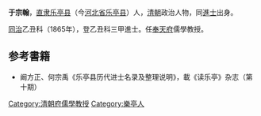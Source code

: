 {{noteta
|T=zh-hans:于宗翰;zh-hk:于宗翰;zh-tw:于宗翰;
|1=zh-hans:于宗翰;zh-hk:于宗翰;zh-tw:于宗翰;
}}
'''于宗翰'''，[[直隶|直隶]][[乐亭县|乐亭县]]（今[[河北省|河北省]][[乐亭县|乐亭县]]）人，[[清朝|清朝]]政治人物，同[[進士|進士]]出身。

[[同治|同治]]乙丑科（1865年），登乙丑科三甲進士。任[[奉天府|奉天府]]儒學教授。

== 参考書籍 ==
*阚方正、何宗禹《乐亭县历代进士名录及整理说明》，載《读乐亭》杂志（第十期）
{{清朝人物小作品}}
{{同治四年乙丑科殿試金榜}}
{{DEFAULTSORT:Yu于}}
[[Category:清朝府儒學教授|Category:清朝府儒學教授]]
[[Category:樂亭人|Category:樂亭人]]